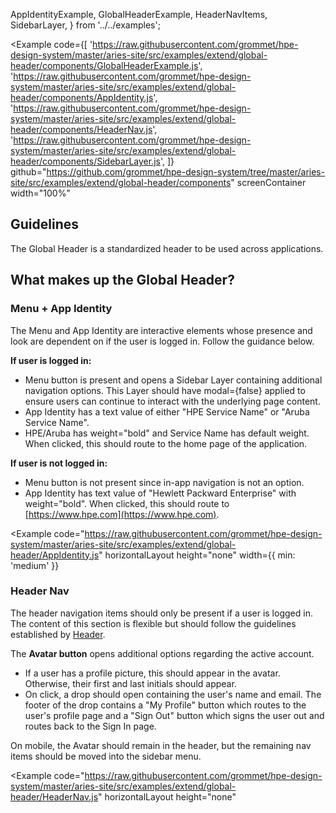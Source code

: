   AppIdentityExample,
  GlobalHeaderExample,
  HeaderNavItems,
  SidebarLayer,
} from '../../examples';

<Example
  code={[
    'https://raw.githubusercontent.com/grommet/hpe-design-system/master/aries-site/src/examples/extend/global-header/components/GlobalHeaderExample.js',
    'https://raw.githubusercontent.com/grommet/hpe-design-system/master/aries-site/src/examples/extend/global-header/components/AppIdentity.js',
    'https://raw.githubusercontent.com/grommet/hpe-design-system/master/aries-site/src/examples/extend/global-header/components/HeaderNav.js',
    'https://raw.githubusercontent.com/grommet/hpe-design-system/master/aries-site/src/examples/extend/global-header/components/SidebarLayer.js',
  ]}
  github="https://github.com/grommet/hpe-design-system/tree/master/aries-site/src/examples/extend/global-header/components"
  screenContainer
  width="100%"
>
  <GlobalHeaderExample />
</Example>

## Guidelines

The Global Header is a standardized header to be used across applications.

## What makes up the Global Header?

### Menu + App Identity

The Menu and App Identity are interactive elements whose presence and look are dependent on if the user is logged in. Follow the guidance below.

**If user is logged in:**

- Menu button is present and opens a Sidebar Layer containing additional navigation options. This Layer should have modal={false} applied to ensure users can continue to interact with the underlying page content.
- App Identity has a text value of either "HPE Service Name" or "Aruba Service Name".
- HPE/Aruba has weight="bold" and Service Name has default weight. When clicked, this should route to the home page of the application.

**If user is not logged in:**

- Menu button is not present since in-app navigation is not an option.
- App Identity has text value of "Hewlett Packward Enterprise" with weight="bold". When clicked, this should route to [https://www.hpe.com](https://www.hpe.com).

<Example
  code="https://raw.githubusercontent.com/grommet/hpe-design-system/master/aries-site/src/examples/extend/global-header/AppIdentity.js"
  horizontalLayout
  height="none"
  width={{ min: 'medium' }}
>
  <AppIdentityExample />
</Example>

### Header Nav

The header navigation items should only be present if a user is logged in. The content of this section is flexible but should follow the guidelines established by [Header](/components/header).

The **Avatar button** opens additional options regarding the active account.

- If a user has a profile picture, this should appear in the avatar. Otherwise, their first and last initials should appear.
- On click, a drop should open containing the user's name and email. The footer of the drop contains a "My Profile" button which routes to the user's profile page and a "Sign Out" button which signs the user out and routes back to the Sign In page.

On mobile, the Avatar should remain in the header, but the remaining nav items should be moved into the sidebar menu.

<Example
  code="https://raw.githubusercontent.com/grommet/hpe-design-system/master/aries-site/src/examples/extend/global-header/HeaderNav.js"
  horizontalLayout
  height="none"
>
  <HeaderNavItems />
</Example>
